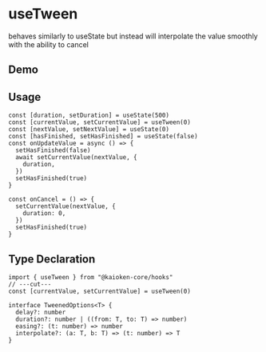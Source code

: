 
# useTween

behaves similarly to useState but instead will interpolate the value smoothly with the ability to cancel

## Demo

<UseTweenExample />

## Usage

```tsx
const [duration, setDuration] = useState(500)
const [currentValue, setCurrentValue] = useTween(0)
const [nextValue, setNextValue] = useState(0)
const [hasFinished, setHasFinished] = useState(false)
const onUpdateValue = async () => {
  setHasFinished(false)
  await setCurrentValue(nextValue, {
    duration,
  })
  setHasFinished(true)
}

const onCancel = () => {
  setCurrentValue(nextValue, {
    duration: 0,
  })
  setHasFinished(true)
}
```

## Type Declaration

```tsx twoslash
import { useTween } from "@kaioken-core/hooks"
// ---cut---
const [currentValue, setCurrentValue] = useTween(0)

interface TweenedOptions<T> {
  delay?: number
  duration?: number | ((from: T, to: T) => number)
  easing?: (t: number) => number
  interpolate?: (a: T, b: T) => (t: number) => T
}
```
